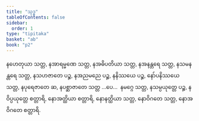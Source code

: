 ```yaml
---
title: "သုဒ္ဓ"
tableOfContents: false
sidebar:
  order: 1
type: "tipitaka"
basket: "ab"
book: "p2"
---
```



<DynamicBreadcrumb />

<Division number="32" book="p2" e="ch" v="38" p="572">

<Paragraph number="4132" book="p2">
နဟေတုယာ သတ္တ, နအာရမ္မဏေ သတ္တ, နအဓိပတိယာ သတ္တ, နအနန္တရေ သတ္တ, နသမနန္တရေ သတ္တ, နသဟဇာတေ ပဉ္စ, နအညမညေ ပဉ္စ, နနိဿယေ ပဉ္စ, နော်ပနိဿယေ သတ္တ, နပုရေဇာတေ ဆ, နပစ္ဆာဇာတေ သတ္တ …ပေ…  နမဂ္ဂေ သတ္တ, နသမ္ပယုတ္တေ ပဉ္စ, နဝိပ္ပယုတ္တေ စတ္တာရိ, နောအတ္ထိယာ စတ္တာရိ, နောနတ္ထိယာ သတ္တ, နောဝိဂတေ သတ္တ, နောအဝိဂတေ စတ္တာရိ.
</Paragraph>
</Division>